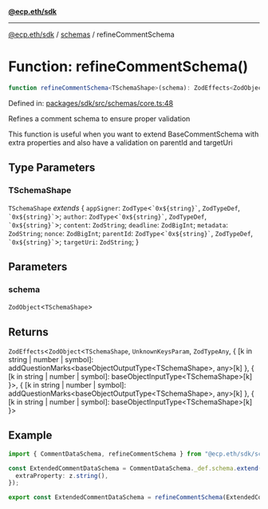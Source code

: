[**@ecp.eth/sdk**](../../index.mdx)

***

[@ecp.eth/sdk](/sdk-reference/index.mdx) / [schemas](/sdk-reference/schemas/index.mdx) / refineCommentSchema

# Function: refineCommentSchema()

```ts
function refineCommentSchema<TSchemaShape>(schema): ZodEffects<ZodObject<TSchemaShape, UnknownKeysParam, ZodTypeAny, { [k in string | number | symbol]: addQuestionMarks<baseObjectOutputType<TSchemaShape>, any>[k] }, { [k in string | number | symbol]: baseObjectInputType<TSchemaShape>[k] }>, { [k in string | number | symbol]: addQuestionMarks<baseObjectOutputType<TSchemaShape>, any>[k] }, { [k in string | number | symbol]: baseObjectInputType<TSchemaShape>[k] }>;
```

Defined in: [packages/sdk/src/schemas/core.ts:48](https://github.com/ecp-eth/comments-monorepo/blob/main/packages/sdk/src/schemas/core.ts#L48)

Refines a comment schema to ensure proper validation

This function is useful when you want to extend BaseCommentSchema with extra properties
and also have a validation on parentId and targetUri

## Type Parameters

### TSchemaShape

`TSchemaShape` *extends* \{
  `appSigner`: `ZodType`\<`` `0x${string}` ``, `ZodTypeDef`, `` `0x${string}` ``\>;
  `author`: `ZodType`\<`` `0x${string}` ``, `ZodTypeDef`, `` `0x${string}` ``\>;
  `content`: `ZodString`;
  `deadline`: `ZodBigInt`;
  `metadata`: `ZodString`;
  `nonce`: `ZodBigInt`;
  `parentId`: `ZodType`\<`` `0x${string}` ``, `ZodTypeDef`, `` `0x${string}` ``\>;
  `targetUri`: `ZodString`;
\}

## Parameters

### schema

`ZodObject`\<`TSchemaShape`\>

## Returns

`ZodEffects`\<`ZodObject`\<`TSchemaShape`, `UnknownKeysParam`, `ZodTypeAny`, \{ \[k in string \| number \| symbol\]: addQuestionMarks\<baseObjectOutputType\<TSchemaShape\>, any\>\[k\] \}, \{ \[k in string \| number \| symbol\]: baseObjectInputType\<TSchemaShape\>\[k\] \}\>, \{ \[k in string \| number \| symbol\]: addQuestionMarks\<baseObjectOutputType\<TSchemaShape\>, any\>\[k\] \}, \{ \[k in string \| number \| symbol\]: baseObjectInputType\<TSchemaShape\>\[k\] \}\>

## Example

```ts
import { CommentDataSchema, refineCommentSchema } from "@ecp.eth/sdk/schemas";

const ExtendedCommentDataSchema = CommentDataSchema._def.schema.extend({
  extraProperty: z.string(),
});

export const ExtendedCommentDataSchema = refineCommentSchema(ExtendedCommentDataSchema);
```
